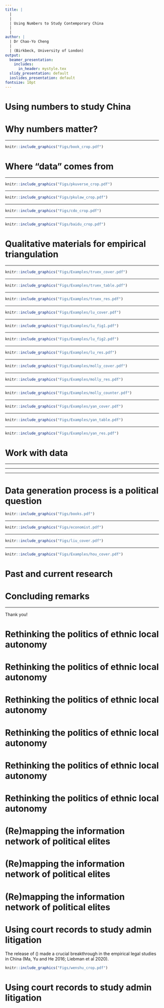 ```yaml
---
title: |
  |
  |
  | Using Numbers to Study Contemporary China
  |
  |
author: |
  | Dr Chao-Yo Cheng
  |
  | (Birkbeck, University of London)
output:
  beamer_presentation:
    includes:
      in_header: mystyle.tex
  slidy_presentation: default
  ioslides_presentation: default
fontsize: 10pt
---
```


# Using numbers to study China 

\begincols
  \begincol{.4\textwidth}
    \vspace{0.4cm}
    \begin{figure}
    \centering
    \includegraphics[scale=0.35]{Figs/book_crop}
    \end{figure}
  \endcol
  \begincol{.5\textwidth}
  \hspace{0.3cm}
  \begin{itemize}
    \item Why numbers matter? Why are they useful?
    \vspace{0.5cm}
    \item Where "data" comes from?
    \vspace{0.5cm}
    \item How should we work with data?
  \end{itemize}
  \endcol
\endcols

# Why numbers matter?

\begin{itemize}
\small
  \item The field of China studies has changed significantly as a result of \textbf{data availability} in digital forms and \textbf{methodological advances} 
  \vspace{0.2cm}
  \begin{itemize}
  \vspace{0.1cm}
    \item Quant techniques are essential to \textbf{establish patterns} for theory building and policy impact evaluation
    \item Using numbers also encourage us to rethink the purpose of China studies -- area studies or comparative politics?
    \item The use of computational and quantitative data/methods by no means undermine the importance of traditional approaches -- \textbf{multi-method/data triangulation} is now the norm
  \end{itemize}
  \item Changing geopolitical environment also prompts the computational or even quantitative turn in the study of contemporary China
\end{itemize}

---

\vspace{0.4cm}
```r
knitr::include_graphics("Figs/book_crop.pdf")
```
\vspace{0.2cm}
\begin{center}
\scriptsize
\textbf{Manion, Melanie (Duke), Kenneth Lieberthal (Michigan), Mary E. Gallagher (Michigan), and Allen Carlson (Cornell). 2010. \textit{Contemporary Chinese Politics: New Sources, Methods, and Field Strategies}. New York, NY: Cambridge University Press.}
\end{center}

# Where "data" comes from

\begin{itemize}
  \item Surveys, such as
  \vspace{0.1cm}
  \begin{itemize}
    \item Chinese General Social Survey (CGSS) -- Prof Xiaogang Wu (NYU Shanghai)
    \item China Family Panel Studies (CFPS) -- Prof Yu XIE (Princeton)
    \item Asianbarometer or World Values Survey (with caveats)
  \end{itemize}
  \vspace{0.2cm}
  \item Admin data, including socioeconomic surveys (e.g., statistical yearbooks 统计年鉴) and population census
  \vspace{0.2cm}
  \item Digital and "big" data, such as
  \vspace{0.1cm}
  \begin{itemize}
    \item Social media posts (e.g., Weibo)
    \item Search engine (e.g., Baidu Index) -- comparable to Google Trends
  \end{itemize}
\end{itemize}

---

\vspace{0.4cm}
```r
knitr::include_graphics("Figs/pkuverse_crop.pdf")
```
\vspace{0.3cm}
\begin{center}
\textbf{\url{https://opendata.pku.edu.cn/}}
\end{center}

---

\vspace{0.4cm}
```r
knitr::include_graphics("Figs/pkulaw_crop.pdf")
```
\vspace{0.3cm}
\begin{center}
\textbf{\url{https://www.pkulaw.net/}}
\end{center}

---

\vspace{0.4cm}
```r
knitr::include_graphics("Figs/cdo_crop.pdf")
```
\vspace{0.3cm}
\begin{center}
\textbf{\url{https://www.china-data-online.com/}}
\end{center}

---

\vspace{0.4cm}
```r
knitr::include_graphics("Figs/baidu_crop.pdf")
```
\vspace{0.3cm}
\begin{center}
\textbf{\url{https://index.baidu.com/}}
\end{center}

# Qualitative materials for empirical triangulation

\begin{itemize}
  \item Gazetteers (通志)
  \vspace{0.2cm}
  \item Yearbooks (年鉴), published yearly by various Party departments and government offices 
  \vspace{0.2cm}
  \item Culture and history materials (文史资料), published by the Chinese people's consultative conferences (政协)
  \vspace{0.2cm}
  \item Government work reports (政府工作报告), published by the people's governments
  \vspace{0.2cm}
  \item ... and so on so forth (e.g., archived historical materials compiled by the government or researchers)
\end{itemize}

---

```r
knitr::include_graphics("Figs/Examples/truex_cover.pdf")
```

---

```r
knitr::include_graphics("Figs/Examples/truex_table.pdf")
```

---

```r
knitr::include_graphics("Figs/Examples/truex_res.pdf")
```

---

```r
knitr::include_graphics("Figs/Examples/lu_cover.pdf")
```

---

```r
knitr::include_graphics("Figs/Examples/lu_fig1.pdf")
```

---

```r
knitr::include_graphics("Figs/Examples/lu_fig2.pdf")
```

---

```r
knitr::include_graphics("Figs/Examples/lu_res.pdf")
```

---

```r
knitr::include_graphics("Figs/Examples/molly_cover.pdf")
```

---

```r
knitr::include_graphics("Figs/Examples/molly_res.pdf")
```

---

```r
knitr::include_graphics("Figs/Examples/molly_counter.pdf")
```

---

```r
knitr::include_graphics("Figs/Examples/yan_cover.pdf")
```

---

```r
knitr::include_graphics("Figs/Examples/yan_table.pdf")
```

---

```r
knitr::include_graphics("Figs/Examples/yan_res.pdf")
```



# Work with data

\begin{itemize}
  \item Training for different \textbf{research methods}
  \vspace{1cm}
  \item A grasp of potential \textbf{data sources}
  \vspace{1cm}
  \item Solid and deep \textbf{field experiences} and/or \textbf{subject knowledge}
\end{itemize}

---

\begin{itemize}
  \item Training for different \textbf{research methods}
  \vspace{0.1cm}
  \begin{itemize}
    \item Qualitative: Case study (Bayesian and machine learning), ethnography and (elite) interviews
    \item Quantitative: Econometrics and regression (frequentist and Bayesian), experiments and causal inference
    \item Computational: Text-as-data, social network analysis, geographic data science and ChatGPT-assisted research
  \end{itemize}
  \vspace{0.6cm}
  \item A grasp of potential \textbf{data sources}
  \vspace{0.6cm}
  \item Solid and deep \textbf{field experiences} and/or \textbf{subject knowledge}
\end{itemize}

---

\begin{itemize}
  \item Training for different \textbf{research methods}
  \vspace{0.6cm}
  \item A grasp of potential \textbf{data sources}
  \vspace{0.1cm}
  \begin{itemize}
    \item Databases
    \item Libraries and archives
    \item Survey firms and research centres
    \item API and web scraping (i.e., coding and programming)
    \item Replication packs
  \end{itemize}
  \vspace{0.6cm}
  \item Solid and deep \textbf{field experiences} and/or \textbf{subject knowledge}
\end{itemize}

---

\begin{itemize}
  \item Training for different \textbf{research methods}
  \vspace{1cm}
  \item A grasp of potential \textbf{data sources}
  \vspace{1cm}
  \item Solid and deep \textbf{field experiences} (e.g., politics of data generation and release) and/or \textbf{subject knowledge} (e.g., political selection and government finances)
\end{itemize}

# Data generation process is a political question

```r
knitr::include_graphics("Figs/books.pdf")
```

---

```r
knitr::include_graphics("Figs/economist.pdf")
```
\vspace{0.2cm}
\begin{center}
\tiny
\url{https://www.economist.com/graphic-detail/2022/09/29/a-study-of-lights-at-night-suggests-dictators-lie-about-economic-growth}
\end{center}

---

```r
knitr::include_graphics("Figs/liu_cover.pdf")
```

---

```r
knitr::include_graphics("Figs/Examples/hou_cover.pdf")
```

# Past and current research

\begin{itemize}
  \item Governance and development in multiethnic China
  \vspace{0.1cm}
  \begin{itemize}
    \item Rethinking the politics of ethnic local autonomy (book project)
    \item Poverty alleviation and local state-building in peripheral provinces (\textit{JJPS} 2021)
    \item Ethnic empowerment and environmental governance
    \item Dualilty of ethnic descriptive representation
  \end{itemize}
  \vspace{0.2cm}
  \item Using AI tools to (re)mapping the information network of political elites
  \vspace{0.2cm}
  \item Using court records to study administrative litigation, with \textbf{Haibo He} (Tsinghua) and \textbf{Chao Ma} (UIBE)
  \vspace{0.2cm}
  \item Multilevel agenda setting in times of crisis: A text-as-data approach, with \textbf{Tao Lin} (University of Washington)
\end{itemize}

# Concluding remarks

\begin{itemize}
  \item Find out \textbf{who you are} and \textbf{what you want to be and do} -- your decision may depend on where you are (or going back to history)
  \vspace{0.6cm}
  \item Curate the skills you need -- be \textbf{selectively thorough}
  \vspace{0.6cm}
  \item Find those who can support and collaborate with you -- engage in \textbf{interdisciplinary knowledge co-production}
  \vspace{0.6cm}
  \item Read broadly -- \textbf{go beyond political science and (mainland) China} to gain inspiration and a broader comparative perspective
\end{itemize}

---

\vspace{0.7cm}
Thank you!\
\vspace{0.7cm}
\texttt{c.cheng@bbk.ac.uk}

# Rethinking the politics of ethnic local autonomy

\begin{itemize}
  \item Why do the Communist Party of China grant \textbf{ethnic local autonomy}?
  \vspace{0.5cm}
  \item When and where will the Center designate \textbf{ethnic autonomous territories} (EATs)?
  \vspace{0.5cm}
  \item How can local (policy/administrative) decentralization contribute to nation-state building?
\end{itemize}

# Rethinking the politics of ethnic local autonomy

\begincols
\begincol{.43\textwidth}
  \begin{small}
  \begin{itemize}
  \item \textbf{Archival research} in the US, Hong Kong and China
  \vspace{0.35cm}
  \item \textbf{Elite interviews}: Conversations with Han and non-Han cadres at the central and local levels across different provinces
  \vspace{0.35cm}
  \item \textbf{Process-tracing and QCA}: Structured process tracing the designation of ethnic autonomous prefectures
  \end{itemize}
  \end{small}
  \endcol
  \begincol{.5\textwidth}
  \vspace{0.5cm}
  \begin{figure}
  \centering
  \includegraphics[scale=0.43]{Figs/sites_6}
  \end{figure}
  \endcol
\endcols

# Rethinking the politics of ethnic local autonomy

\begin{itemize}
  \item \textbf{Supervised machine learning} and \textbf{social network analysis}: Capturing the \textit{connectedness} and \textit{network structure} among/between central and local cadres based on an original biographical dataset of Chinese political elites (1949-2003)
  \begin{itemize}
    \item Between the pair of cadres, I create the indices of \textbf{connectedness} based on their \textbf{biographical similarity}
    \begin{figure}
    \centering
    \includegraphics[scale=0.52]{Figs/cpen}
    \end{figure}
    \item The same connectedness measure can be used to construct the information network of Politburo members and measure the degree of \textbf{central leadership fragmentation} by \textbf{community detection}
  \end{itemize}
  \vspace{0.3cm}
  \item \textbf{Multivariate regression}: Modeling the number of active EATs as a function of different network structural indicators
\end{itemize}

# Rethinking the politics of ethnic local autonomy

\begin{itemize}
  \item Ethnic local autonomy acts as an \textbf{institution of agent control}
\end{itemize}
\vspace{0.2cm}
\begin{figure}
  \center
  \includegraphics[scale=0.5]{Figs/findings}
\end{figure}

# Rethinking the politics of ethnic local autonomy

\begin{itemize}
  \item EATs act as \textbf{enclaves} that constrain the power of provincial elites
  \vspace{0.3cm}
  \begin{itemize}
    \item Sub-provincial EATs are \textbf{more} likely to pass and revise autonomous regulations when the provincial elites are potentially defiant
    \vspace{0.2cm}
    \item Ruling non-Han cadres in sub-provincial EATs are \textbf{less} likely to have worked at the provincial level prior to their appointments
  \end{itemize}
\end{itemize}

# Rethinking the politics of ethnic local autonomy

\begin{itemize}
  \item Going \textbf{cross-national}: Post-WWII authoritarian regimes are more likely to introduce regional autonomy to ethnic minorities when their ruling power is contested within the inner circle
  \vspace{0.6cm}
  \item Going back to \textbf{history}: Post-civil war \textit{decentralization} and \textit{state power consolidation} in imperial and Republican China
  \vspace{0.2cm}
  \begin{itemize}
    \item Western Han dynasty (202 BC–220 AD): Kingdoms and marquis states
    \item The Kuomintang (KMT) regime (1928-1949 AD): Countering recalcitrant provincial warlords through the county-level self-government movement
  \end{itemize}
\end{itemize}

# (Re)mapping the information network of political elites

\begin{itemize}
  \item The focus on "high-politics" in the literature on Communist regimes: The absence of independent, strong formal institutions has pushed researchers have to focus on prominent political elites in authoritarian regimes
  \vspace{0.3cm}
  \item \textbf{Factionalism} is one of the most researched topics in the Chinese politics literature (e.g., Nathan 1973; Tsou 1976; Pye 1981; Dittmer 2002; Huang 2006; Bo 2007; Shih et al 2012)
  \vspace{0.3cm}
  \item The power struggles and cooperation between different factions or "informal" groups have been considered as the main driving forces for policy and political changes in the country
\end{itemize}

# (Re)mapping the information network of political elites

\begin{itemize}
  \item Create the timeline of key life events of each cadre using public biographic information
  \vspace{0.1cm}
  \begin{itemize}
    \item Demographic characteristics (e.g., birth year and provincial origin)
    \item Educational background (e.g., colleges and universities)
    \item Political career (e.g., involvement in key events between 1921 and 1949; Party and government posts after 1949)
  \end{itemize}
  \vspace{0.2cm}
  \item Create the (decomposed) \textbf{\textit{attribute vector}} of a cadre based on her/her timeline and measure the distance/similarity between a pair of attribute vectors in the multidimensional space
  \vspace{0.1cm}
  \begin{itemize}
    \item Time: Are the cadres of interest both alive in a given year?
    \item Location: Are they both at the same location in a given year?
    \item Activity: Are they working in the same department/unit in a given year?
  \end{itemize}
\end{itemize}

# (Re)mapping the information network of political elites

\begin{figure}
\centering
\includegraphics[scale=0.26]{Figs/selection}
\end{figure}
\vspace{0.3cm}
\begin{itemize}
  \item Use \textbf{variable selection} (elastic net regularization and other methods) to identify the key biographical variables in CC of each year when measuring biographical similarity
  \vspace{0.1cm}
  \item Use \textbf{community detection} to assess the degree to which a Politburo network can be divided
\end{itemize}

# Using court records to study admin litigation

The release of \textbf{China Judgements Online} (\url{https://wenshu.court.gov.cn/}) made a crucial breakthrough in the empirical legal studies in China (Ma, Yu and He 2016; Liebman et al 2020).
\vspace{0.2cm}
```r
knitr::include_graphics("Figs/wenshu_crop.pdf")
```

# Using court records to study admin litigation

\begin{itemize}
  \item \textbf{Question}: Are the local courts more likely stand with the citizens following the reforms?
  \vspace{0.2cm}
  \begin{itemize}
    \item Railway transport courts (\textit{China Review} 2022)
    \item Case registration system
    \item Elevated and off-site trials
  \end{itemize}
  \vspace{0.6cm}
  \item \textbf{Extensions}
  \vspace{0.2cm}
  \begin{itemize}
    \item Who do the citizens go to the courts? A national \textbf{conjoint} experiment
    \item Local dynamics of judicial decision-making: A \textbf{text-as-data} approach
  \end{itemize}
\end{itemize}